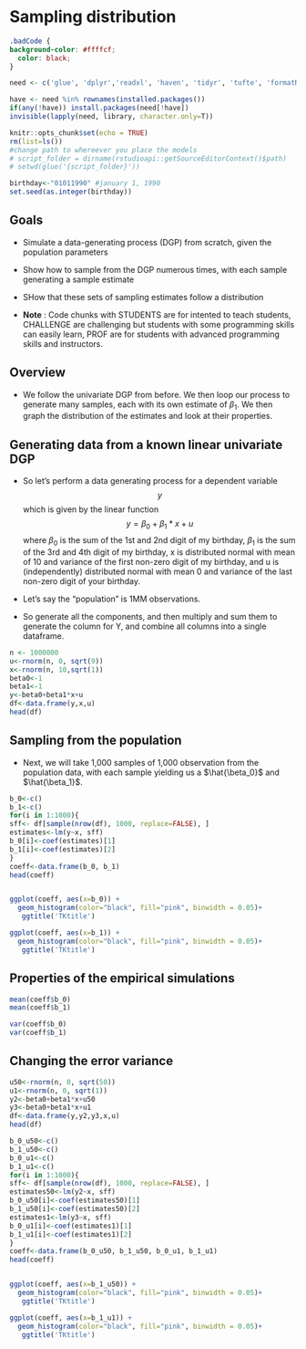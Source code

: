 # Sampling distribution

```css
.badCode {
background-color: #ffffcf;
  color: black;
}
```

```r

need <- c('glue', 'dplyr','readxl', 'haven', 'tidyr', 'tufte', 'formatR','knitr','rmdformats','ggplot2','broom')

have <- need %in% rownames(installed.packages()) 
if(any(!have)) install.packages(need[!have]) 
invisible(lapply(need, library, character.only=T)) 

knitr::opts_chunk$set(echo = TRUE)
rm(list=ls())
#change path to whereever you place the models
# script_folder = dirname(rstudioapi::getSourceEditorContext()$path)
# setwd(glue('{script_folder}'))

birthday<-"01011990" #january 1, 1990
set.seed(as.integer(birthday))
```

## Goals 

* Simulate a data-generating process (DGP) from scratch, given the population parameters 
* Show how to sample from the DGP numerous times, with each sample generating a sample estimate
* SHow that these sets of sampling estimates follow a distribution

* **Note** : Code chunks with STUDENTS are for intented to teach students, CHALLENGE are challenging but students with some programming skills can easily learn, PROF are for students with advanced programming skills and instructors.

## Overview

* We follow the univariate DGP from before. We then loop our process to generate many samples, each with its own estimate of $\beta_1$. We then graph the distribution of the estimates and look at their properties.

## Generating data from a known linear univariate DGP

* So let's perform a data generating process for a dependent variable $$y$$ which is given by the linear function $$y = \beta_0 + \beta_1 * x +  u$$ where $\beta_0$ is the sum of the 1st and 2nd digit of my birthday, $\beta_1$ is the sum of the 3rd and 4th digit of my birthday, x is distributed normal with mean of 10 and variance of the first non-zero digit of my birthday, and u is (independently) distributed normal with mean 0 and variance of the last non-zero digit of your birthday. 

* Let's say the "population" is 1MM observations.

* So generate all the components, and then multiply and sum them to generate the column for Y, and combine all columns into a single dataframe.

```r
n <- 1000000
u<-rnorm(n, 0, sqrt(9))
x<-rnorm(n, 10,sqrt(1))
beta0<-1
beta1<-1
y<-beta0+beta1*x+u
df<-data.frame(y,x,u) 
head(df)
``` 

## Sampling from the population 

* Next, we will take 1,000 samples of 1,000 observation from the population data, with each sample yielding us a $\hat{\beta_0}$ and $\hat{\beta_1}$. 
```r

b_0<-c()
b_1<-c()
for(i in 1:1000){ 
sff<- df[sample(nrow(df), 1000, replace=FALSE), ]
estimates<-lm(y~x, sff)
b_0[i]<-coef(estimates)[1]
b_1[i]<-coef(estimates)[2]
}
coeff<-data.frame(b_0, b_1)
head(coeff)


ggplot(coeff, aes(x=b_0)) + 
  geom_histogram(color="black", fill="pink", binwidth = 0.05)+
   ggtitle('TKtitle') 

ggplot(coeff, aes(x=b_1)) + 
  geom_histogram(color="black", fill="pink", binwidth = 0.05)+
   ggtitle('TKtitle') 

```

## Properties of the empirical simulations

```r
mean(coeff$b_0)
mean(coeff$b_1)

var(coeff$b_0)
var(coeff$b_1)

```

## Changing the error variance

```r
u50<-rnorm(n, 0, sqrt(50))
u1<-rnorm(n, 0, sqrt(1))
y2<-beta0+beta1*x+u50
y3<-beta0+beta1*x+u1
df<-data.frame(y,y2,y3,x,u) 
head(df)

b_0_u50<-c()
b_1_u50<-c()
b_0_u1<-c()
b_1_u1<-c()
for(i in 1:1000){ 
sff<- df[sample(nrow(df), 1000, replace=FALSE), ]
estimates50<-lm(y2~x, sff)
b_0_u50[i]<-coef(estimates50)[1]
b_1_u50[i]<-coef(estimates50)[2]
estimates1<-lm(y3~x, sff)
b_0_u1[i]<-coef(estimates1)[1]
b_1_u1[i]<-coef(estimates1)[2]
}
coeff<-data.frame(b_0_u50, b_1_u50, b_0_u1, b_1_u1)
head(coeff)


ggplot(coeff, aes(x=b_1_u50)) + 
  geom_histogram(color="black", fill="pink", binwidth = 0.05)+
   ggtitle('TKtitle') 

ggplot(coeff, aes(x=b_1_u1)) + 
  geom_histogram(color="black", fill="pink", binwidth = 0.05)+
   ggtitle('TKtitle') 

``` 

